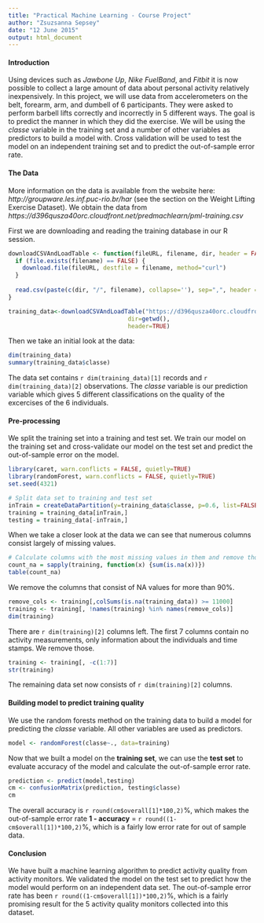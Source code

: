 ```yaml
---
title: "Practical Machine Learning - Course Project"
author: "Zsuzsanna Sepsey"
date: "12 June 2015"
output: html_document
---
```


#### Introduction
Using devices such as *Jawbone Up*, *Nike FuelBand*, and *Fitbit* it is now possible to collect a large amount of data about personal activity relatively inexpensively. In this project, we will use data from accelerometers on the belt, forearm, arm, and dumbell of 6 participants. They were asked to perform barbell lifts correctly and incorrectly in 5 different ways. The goal is to predict the manner in which they did the exercise. 
We will be using the *classe* variable in the training set and a number of other variables as predictors to build a model with. Cross validation will be used to test the model on an independent training set and to predict the out-of-sample error rate.

#### The Data
More information on the data is available from the website here: *http://groupware.les.inf.puc-rio.br/har* (see the section on the Weight Lifting Exercise Dataset). 
We obtain the data from *https://d396qusza40orc.cloudfront.net/predmachlearn/pml-training.csv*

First we are downloading and reading the training database in our R session.
```r
downloadCSVAndLoadTable <- function(fileURL, filename, dir, header = FALSE, skip=0) {
  if (file.exists(filename) == FALSE) {
    download.file(fileURL, destfile = filename, method="curl")
  }  
  
  read.csv(paste(c(dir, "/", filename), collapse=''), sep=",", header = header, skip=skip, na.strings=c("NA","#DIV/0!",""))
}  

training_data<-downloadCSVAndLoadTable("https://d396qusza40orc.cloudfront.net/predmachlearn/pml-training.csv", "pml-training.csv", 
                                  dir=getwd(),
                                  header=TRUE)
```

Then we take an initial look at the data:
```r
dim(training_data)
summary(training_data$classe)
```

The data set contains `r dim(training_data)[1]` records and `r dim(training_data)[2]` observations. The *classe* variable is our prediction variable which gives 5 different classifications on the quality of the excercises of the 6 individuals.

#### Pre-processing
We split the training set into a training and test set. We train our model on the training set and cross-validate our model on the test set and predict the out-of-sample error on the model.

```r
library(caret, warn.conflicts = FALSE, quietly=TRUE)
library(randomForest, warn.conflicts = FALSE, quietly=TRUE)
set.seed(4321)

# Split data set to training and test set
inTrain = createDataPartition(y=training_data$classe, p=0.6, list=FALSE)
training = training_data[inTrain,]
testing = training_data[-inTrain,]
```

When we take a closer look at the data we can see that numerous columns consist largely of missing values.
```r
# Calculate columns with the most missing values in them and remove those columns from the data set
count_na = sapply(training, function(x) {sum(is.na(x))})
table(count_na)
```

We remove the columns that consist of NA values for more than 90%. 
```r
remove_cols <- training[,colSums(is.na(training_data)) >= 11000]
training <- training[, !names(training) %in% names(remove_cols)]
dim(training)
```

There are `r dim(training)[2]` columns left. The first 7 columns contain no activity measurements, only information about the individuals and time stamps. We remove those.

```r
training <- training[, -c(1:7)]
str(training)
``` 

The remaining data set now consists of `r dim(training)[2]` columns.

#### Building model to predict training quality
We use the random forests method on the training data to build a model for predicting the *classe* variable. All other variables are used as predictors.

```r
model <- randomForest(classe~., data=training)
```

Now that we built a model on the **training set**, we can use the **test set** to evaluate accuracy of the model and calculate the out-of-sample error rate.

```r
prediction <- predict(model,testing)
cm <- confusionMatrix(prediction, testing$classe)
cm
```

The overall accuracy is `r round(cm$overall[1]*100,2)`%, which makes the out-of-sample error rate **1 - accuracy** = `r round((1-cm$overall[1])*100,2)`%, which is a fairly low error rate for out of sample data.

#### Conclusion
We have built a machine learning algorithm to predict activity quality from activity monitors. We validated the model on the test set to predict how the model would perform on an independent data set.
The out-of-sample error rate has been `r round((1-cm$overall[1])*100,2)`%, which is a fairly promising result for the 5 activity quality monitors collected into this dataset.